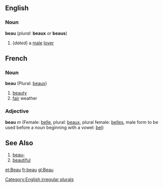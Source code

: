 ==English==
===Noun===
'''beau''' (''plural:'' '''beaux''' ''or'' '''beaus''')
#(''dated'') a [[male]] [[lover]]

[[Category:English irregular plurals]]

==French==
===Noun===
'''beau''' (Plural: [[beaux]])

# [[beauty]]
# [[fair]] weather

===Adjective===
'''beau''' ''m'' (Female: [[belle]], plural: [[beaux]], plural female: [[belles]], male form to be used before a noun beginning with a vowel: [[bel]])

==See Also==
# [[beau-]]
# [[beautiful]]

[[et:Beau]]
[[fr:beau]]
[[gl:Beau]]